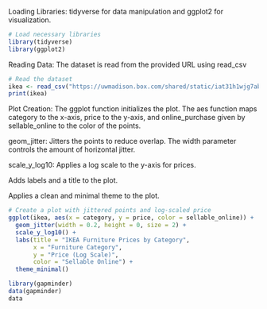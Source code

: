 Loading Libraries: tidyverse for data manipulation and ggplot2 for visualization.

```r
# Load necessary libraries
library(tidyverse)
library(ggplot2)
```

Reading Data: The dataset is read from the provided URL using read_csv

```r
# Read the dataset
ikea <- read_csv("https://uwmadison.box.com/shared/static/iat31h1wjg7abhd2889cput7k264bdzd.csv", show_col_types = FALSE)
print(ikea)
```
Plot Creation: The ggplot function initializes the plot. The aes function maps category to the x-axis, price to the y-axis, and online_purchase given by sellable_online to the color of the points.


geom_jitter: Jitters the points to reduce overlap. The width parameter controls the amount of horizontal jitter.

scale_y_log10: Applies a log scale to the y-axis for prices.

Adds labels and a title to the plot.

Applies a clean and minimal theme to the plot.

```r
# Create a plot with jittered points and log-scaled price
ggplot(ikea, aes(x = category, y = price, color = sellable_online)) +
  geom_jitter(width = 0.2, height = 0, size = 2) +
  scale_y_log10() +
  labs(title = "IKEA Furniture Prices by Category",
       x = "Furniture Category",
       y = "Price (Log Scale)",
       color = "Sellable Online") +
  theme_minimal()
```


```r
library(gapminder)
data(gapminder)
data
```


